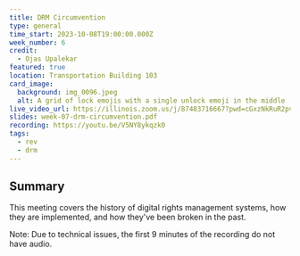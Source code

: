 ```yaml
---
title: DRM Circumvention
type: general
time_start: 2023-10-08T19:00:00.000Z
week_number: 6
credit:
  - Ojas Upalekar
featured: true
location: Transportation Building 103
card_image:
  background: img_0096.jpeg
  alt: A grid of lock emojis with a single unlock emoji in the middle
live_video_url: https://illinois.zoom.us/j/87483716667?pwd=cGxzNkRuR2pvd3hoeTJUT0ErSXM2dz09
slides: week-07-drm-circumvention.pdf
recording: https://youtu.be/V5NY8ykqzk0
tags:
  - rev
  - drm
---
```

## Summary

This meeting covers the history of digital rights management systems, how they are implemented, and how they've been broken in the past.

Note: Due to technical issues, the first 9 minutes of the recording do not have audio.